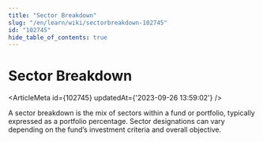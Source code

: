 ```yaml
---
title: "Sector Breakdown"
slug: "/en/learn/wiki/sectorbreakdown-102745"
id: "102745"
hide_table_of_contents: true
---
```



# Sector Breakdown

<ArticleMeta id={102745} updatedAt={'2023-09-26 13:59:02'} />
<div className='border-solid border-b border-t-0 my-4 border-[var(--ifm-color-gray-300)]' />

A sector breakdown is the mix of sectors within a fund or portfolio, typically expressed as a portfolio percentage. Sector designations can vary depending on the fund’s investment criteria and overall objective.
